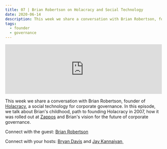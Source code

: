 ```yaml
---
title: 07 | Brian Robertson on Holacracy and Social Technology
date: 2020-06-14
description: This week we share a conversation with Brian Robertson, founder of Holacracy, a social technology for corporate governance. In this episode, we talk about Brian's childhood, path to founding Holacracy in 2007, how it was rolled out at Zappos and Brian's vision for the future of corporate governance.
tags:
  - founder
  - governance
---
```


<iframe src="https://anchor.fm/heart-of-the-matter/embed/episodes/07--Brian-Robertson-on-Holacracy-and-Social-Governance-efdtl2/a-a2fcsgl" height="160px" width="100%" frameborder="0" scrolling="no"></iframe>

This week we share a conversation with Brian Robertson, founder of [Holacracy](https://www.holacracy.org/), a social technology for corporate governance. In this episode, we talk about Brian's childhood, path to founding Holacracy in 2007, how it was rolled out at [Zappos](https://www.zapposinsights.com/about/holacracy) and Brian's vision for the future of corporate governance.

Connect with the guest: [Brian Robertson](https://www.linkedin.com/in/brian-robertson-517182/)

Connect with your hosts: [Bryan Davis](https://twitter.com/GilbertGravis) and [Jay Kannaiyan](https://jaykannaiyan.com)¸